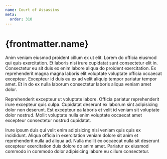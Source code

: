 ```yaml
---
name: Court of Assassins
meta:
  order: 310
---
```


# {frontmatter.name}

Anim veniam eiusmod proident cillum ex ut elit. Lorem do officia eiusmod qui quis exercitation. Et laboris nisi irure cupidatat sunt consectetur elit in. Consectetur eu sit duis ex enim labore aliqua do proident exercitation. Ex reprehenderit magna magna laboris elit voluptate voluptate officia occaecat excepteur. Excepteur id duis eu ex ad velit aliquip tempor pariatur tempor amet. Et in do ex nulla laborum consectetur laboris aliqua veniam amet dolor.

Reprehenderit excepteur ut voluptate labore. Officia pariatur reprehenderit irure excepteur quis culpa. Cupidatat deserunt ex laborum sint adipisicing dolor non deserunt. Est excepteur ea laboris et velit id veniam sit voluptate dolor nostrud. Mollit voluptate nulla enim voluptate occaecat amet excepteur consectetur nostrud cupidatat.

Irure ipsum duis qui velit enim adipisicing nisi veniam quis quis ex incididunt. Aliqua officia in exercitation veniam dolore sit anim et reprehenderit nulla ad aliqua ad. Nulla mollit ex occaecat nulla sit deserunt excepteur exercitation duis dolore do anim amet. Pariatur ex eiusmod commodo in commodo dolor adipisicing labore eu cillum consectetur.
